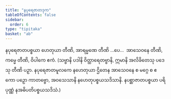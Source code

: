 ```yaml
---
title: "နပုရေဇာတဒုက"
tableOfContents: false
sidebar:
  order: 6
type: "tipitaka"
basket: "ab"
---
```



<DynamicBreadcrumb />

<Division number="250">

<Paragraph number="800">
နပုရေဇာတပစ္စယာ ဟေတုယာ တီဏိ, အာရမ္မဏေ တီဏိ …ပေ…  အာသေဝနေ တီဏိ, ကမ္မေ တီဏိ, ဝိပါကေ ဧကံ.
</Paragraph>

<Paragraph number="801">
(သဗ္ဗာနိ ပဒါနိ ဝိတ္ထာရေတဗ္ဗာနိ, ဣမာနိ အလိခိတေသု ပဒေသု တီဏိ ပဉှာ. နပုရေဇာတမူလကေ နဟေတုယာ ဌိတေန အာသေဝနေ စ မဂ္ဂေ စ ဧကော ပဉှော ကာတဗ္ဗော, အဝသေသာနိ နဟေတုပစ္စယသဒိသာနိ. နပစ္ဆာဇာတပစ္စယာ ပရိပုဏ္ဏံ နအဓိပတိပစ္စယသဒိသံ.)
</Paragraph>
</Division>